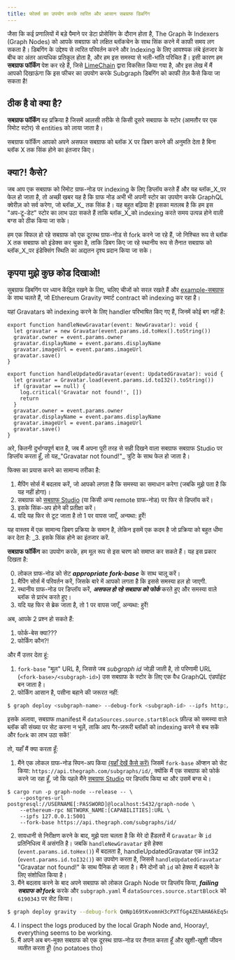 ```yaml
---
title: फोर्क्स का उपयोग करके त्वरित और आसान सबग्राफ डिबगिंग
---
```


जैसा कि कई प्रणालियों में बड़े पैमाने पर डेटा प्रोसेसिंग के दौरान होता है, The Graph के Indexers (Graph Nodes) को आपके सबग्राफ को लक्षित ब्लॉकचेन के साथ सिंक करने में काफी समय लग सकता है। डिबगिंग के उद्देश्य से त्वरित परिवर्तन करने और Indexing के लिए आवश्यक लंबे इंतजार के बीच का अंतर अत्यधिक प्रतिकूल होता है, और हम इस समस्या से भली-भांति परिचित हैं। इसी कारण हम **सबग्राफ फॉर्किंग** पेश कर रहे हैं, जिसे [LimeChain](https://limechain.tech/) द्वारा विकसित किया गया है, और इस लेख में मैं आपको दिखाऊंगा कि इस फीचर का उपयोग करके Subgraph डिबगिंग को काफी तेज़ कैसे किया जा सकता है!

## ठीक है वो क्या है?

**सबग्राफ फॉर्किंग** वह प्रक्रिया है जिसमें आलसी तरीके से किसी दूसरे सबग्राफ के स्टोर (आमतौर पर एक रिमोट स्टोर) से entities को लाया जाता है।

सबग्राफ फॉर्किंग आपको अपने असफल सबग्राफ को ब्लॉक X पर डिबग करने की अनुमति देता है बिना ब्लॉक X तक सिंक होने का इंतजार किए।

## क्या?! कैसे?

जब आप एक सबग्राफ को रिमोट ग्राफ-नोड पर indexing के लिए डिप्लॉय करते हैं और यह ब्लॉक_X_पर फेल हो जाता है, तो अच्छी खबर यह है कि ग्राफ नोड अभी भी अपनी स्टोर का उपयोग करके GraphQL क्वेरीज़ को सर्व करेगा, जो ब्लॉक_X_ तक सिंक है। यह बहुत बढ़िया है! इसका मतलब है कि हम इस "अप-टू-डेट" स्टोर का लाभ उठा सकते हैं ताकि ब्लॉक_X_को indexing करते समय उत्पन्न होने वाली बग्स को ठीक किया जा सके।

हम एक विफल हो रहे सबग्राफ को एक दूरस्थ ग्राफ-नोड  से fork करने जा रहे हैं, जो निश्चित रूप से ब्लॉक X तक सबग्राफ को इंडेक्स कर चुका है, ताकि डिबग किए जा रहे स्थानीय रूप से तैनात सबग्राफ को ब्लॉक_X_पर इंडेक्सिंग स्थिति का अद्यतन दृश्य प्रदान किया जा सके।

## कृपया मुझे कुछ कोड दिखाओ!

सुबग्राफ डिबगिंग पर ध्यान केंद्रित रखने के लिए, चलिए चीजों को सरल रखते हैं और [example-सबग्राफ](https://github.com/graphprotocol/graph-tooling/tree/main/examples/ethereum-gravatar) के साथ चलते हैं, जो Ethereum Gravity स्मार्ट contract को indexing कर रहा है।

यहां Gravatars को indexing करने के लिए handler परिभाषित किए गए हैं, जिनमें कोई बग नहीं है:

```tsx
export function handleNewGravatar(event: NewGravatar): void {
  let gravatar = new Gravatar(event.params.id.toHex().toString())
  gravatar.owner = event.params.owner
  gravatar.displayName = event.params.displayName
  gravatar.imageUrl = event.params.imageUrl
  gravatar.save()
}

export function handleUpdatedGravatar(event: UpdatedGravatar): void {
  let gravatar = Gravatar.load(event.params.id.toI32().toString())
  if (gravatar == null) {
    log.critical('Gravatar not found!', [])
    return
  }
  gravatar.owner = event.params.owner
  gravatar.displayName = event.params.displayName
  gravatar.imageUrl = event.params.imageUrl
  gravatar.save()
}
```

अरे, कितनी दुर्भाग्यपूर्ण बात है, जब मैं अपना पूरी तरह से सही दिखने वाला सबग्राफ सबग्राफ Studio पर डिप्लॉय करता हूँ, तो यह_"Gravatar not found!"_ त्रुटि के साथ फेल हो जाता है।

फिक्स का प्रयास करने का सामान्य तरीका है:

1. मैपिंग सोर्स में बदलाव करें, जो आपको लगता है कि समस्या का समाधान करेगा (जबकि मुझे पता है कि यह नहीं होगा)।
2. सबग्राफ को [सबग्राफ Studio](https://thegraph.com/studio/) (या किसी अन्य remote ग्राफ-नोड) पर फिर से डिप्लॉय करें।
3. इसके सिंक-अप होने की प्रतीक्षा करें।
4. यदि यह फिर से टूट जाता है तो 1 पर वापस जाएँ, अन्यथा: हुर्रे!

यह वास्तव में एक सामान्य डिबग प्रक्रिया के समान है, लेकिन इसमें एक कदम है जो प्रक्रिया को बहुत धीमा कर देता है: _3. इसके सिंक होने का इंतजार करें.

**सबग्राफ फॉर्किंग** का उपयोग करके, हम मूल रूप से इस चरण को समाप्त कर सकते हैं। यह इस प्रकार दिखता है:

0. लोकल ग्राफ-नोड  को  सेट **_appropriate fork-base_** के साथ चालू करें।
1. मैपिंग सोर्स में परिवर्तन करें, जिसके बारे में आपको लगता है कि इससे समस्या हल हो जाएगी.
2. स्थानीय ग्राफ-नोड  पर डिप्लॉय करें, **_असफल हो रहे सबग्राफ को फोर्क_** करते हुए और समस्या वाले ब्लॉक से प्रारंभ करते हुए।
3. यदि यह फिर से ब्रेक जाता है, तो 1 पर वापस जाएँ, अन्यथा: हुर्रे!

अब, आपके 2 प्रश्न हो सकते हैं:

1. फोर्क-बेस क्या???
2. फोर्किंग कौन?!

और मैं उत्तर देता हूं:

1. `fork-base` "मूल" URL है, जिससे जब _subgraph id_ जोड़ी जाती है, तो परिणामी URL (`<fork-base>/<subgraph-id>`) उस सबग्राफ के स्टोर के लिए एक वैध GraphQL एंडपॉइंट बन जाता है।
2. फोर्किंग आसान है, पसीना बहाने की जरूरत नहीं:

```bash
$ graph deploy <subgraph-name> --debug-fork <subgraph-id> --ipfs http://localhost:5001 --node http://localhost:8020
```

इसके अलावा, सबग्राफ manifest में `dataSources.source.startBlock` फ़ील्ड को समस्या वाले ब्लॉक की संख्या पर सेट करना न भूलें, ताकि आप गैर-ज़रूरी ब्लॉकों को indexing करने से बच सकें और fork का लाभ उठा सकें!\`

तो, यहाँ मैं क्या करता हूँ:

1. मैंने एक लोकल ग्राफ-नोड स्पिन-अप किया [(यहाँ देखें कैसे करें)](https://github.com/graphprotocol/graph-node#running-a-local-graph-node) जिसमें `fork-base` ऑप्शन को सेट किया: `https://api.thegraph.com/subgraphs/id/`, क्योंकि मैं एक सबग्राफ को फोर्क करने जा रहा हूँ, जो कि पहले मैंने [सबग्राफ Studio](https://thegraph.com/studio/) पर डिप्लॉय किया था और उसमें बग्स थे।

```
$ cargo run -p graph-node --release -- \
    --postgres-url postgresql://USERNAME[:PASSWORD]@localhost:5432/graph-node \
    --ethereum-rpc NETWORK_NAME:[CAPABILITIES]:URL \
    --ipfs 127.0.0.1:5001
    --fork-base https://api.thegraph.com/subgraphs/id/
```

2. सावधानी से निरीक्षण करने के बाद, मुझे पता चलता है कि मेरे दो हैंडलरों में `Gravatar` के `id` प्रतिनिधित्व में असंगति है। जबकि `handleNewGravatar` इसे हेक्स (`event.params.id.toHex()`) में बदलता है, handleUpdatedGravatar एक int32 (`event.params.id.toI32()`) का उपयोग करता है, जिससे `handleUpdatedGravatar` "Gravatar not found!" के साथ पैनिक हो जाता है। मैंने दोनों को `id` को हेक्स में बदलने के लिए संशोधित किया है।
3. मैंने बदलाव करने के बाद अपने सबग्राफ को लोकल Graph Node पर डिप्लॉय किया, **_failing सबग्राफ को fork_** करके और `subgraph.yaml` में `dataSources.source.startBlock` को `6190343` पर सेट किया।

```bash
$ graph deploy gravity --debug-fork QmNp169tKvomnH3cPXTfGg4ZEhAHA6kEq5oy1XDqAxqHmW --ipfs http://localhost:5001 --node http://localhost:8020
```

4. I inspect the logs produced by the local Graph Node and, Hooray!, everything seems to be working.
5. मैं अपने अब बग-मुक्त सबग्राफ को एक दूरस्थ ग्राफ-नोड  पर तैनात करता हूँ और खुशी-खुशी जीवन व्यतीत करता हूँ! (no potatoes tho)
